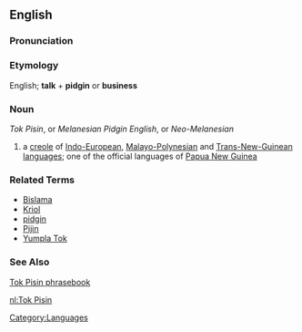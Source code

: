 {{wikipedia}}

==English==

===Pronunciation===
{{substub}}

===Etymology===
English; '''talk''' + '''pidgin''' or '''business'''

===Noun===
''Tok Pisin'', or ''Melanesian Pidgin English'', or ''Neo-Melanesian''

# a [[creole]] of [[Indo-European]], [[Malayo-Polynesian]] and [[Trans-New-Guinean]] [[language]]s; one of the official languages of [[Papua New Guinea]]

===Related Terms===
* [[Bislama]]
* [[Kriol]]
* [[pidgin]]
* [[Pijin]]
* [[Yumpla Tok]]

===See Also===
[http://wikitravel.org/en/Tok_Pisin_phrasebook Tok Pisin phrasebook]

[[Category:Languages]]

[[nl:Tok Pisin]]